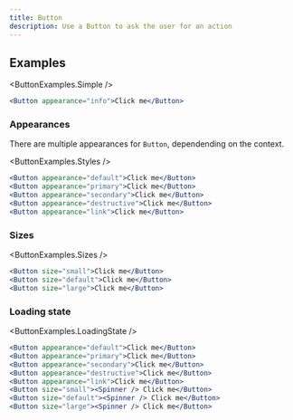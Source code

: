 ```yaml
---
title: Button
description: Use a Button to ask the user for an action
---
```



## Examples

<ButtonExamples.Simple />

```jsx
<Button appearance="info">Click me</Button>
```

### Appearances

There are multiple appearances for `Button`, dependending on the context.

<ButtonExamples.Styles />

```jsx
<Button appearance="default">Click me</Button>
<Button appearance="primary">Click me</Button>
<Button appearance="secondary">Click me</Button>
<Button appearance="destructive">Click me</Button>
<Button appearance="link">Click me</Button>
```

### Sizes

<ButtonExamples.Sizes />

```jsx
<Button size="small">Click me</Button>
<Button size="default">Click me</Button>
<Button size="large">Click me</Button>
```

### Loading state

<ButtonExamples.LoadingState />

```jsx
<Button appearance="default">Click me</Button>
<Button appearance="primary">Click me</Button>
<Button appearance="secondary">Click me</Button>
<Button appearance="destructive">Click me</Button>
<Button appearance="link">Click me</Button>
<Button size="small"><Spinner /> Click me</Button>
<Button size="default"><Spinner /> Click me</Button>
<Button size="large"><Spinner /> Click me</Button>
```
